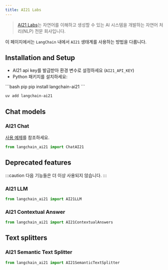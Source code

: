 ```yaml
---
title: AI21 Labs
---
```


>[AI21 Labs](https://www.ai21.com/about)는 자연어를 이해하고 생성할 수 있는 AI 시스템을 개발하는 자연어 처리(NLP) 전문 회사입니다.

이 페이지에서는 `LangChain` 내에서 `AI21` 생태계를 사용하는 방법을 다룹니다.

## Installation and Setup

- AI21 api key를 발급받아 환경 변수로 설정하세요 (`AI21_API_KEY`)
- Python 패키지를 설치하세요:

<CodeGroup>
```bash pip
pip install langchain-ai21
```

```bash uv
uv add langchain-ai21
```
</CodeGroup>

## Chat models

### AI21 Chat

[사용 예제](/oss/integrations/chat/ai21)를 참조하세요.

```python
from langchain_ai21 import ChatAI21
```

## Deprecated features

:::caution 다음 기능들은 더 이상 사용되지 않습니다.
:::

### AI21 LLM

```python
from langchain_ai21 import AI21LLM
```

### AI21 Contextual Answer

```python
from langchain_ai21 import AI21ContextualAnswers
```

## Text splitters

### AI21 Semantic Text Splitter

```python
from langchain_ai21 import AI21SemanticTextSplitter
```
